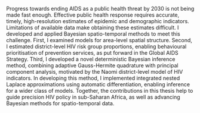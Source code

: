 Progress towards ending AIDS as a public health threat by 2030 is not being made fast enough.
Effective public health response requires accurate, timely, high-resolution estimates of epidemic and demographic indicators.
Limitations of available data make obtaining these estimates difficult.
I developed and applied Bayesian spatio-temporal methods to meet this challenge.
First, I examined models for area-level spatial structure.
<!-- , finding that... -->
Second, I estimated district-level HIV risk group proportions, enabling behavioural prioritisation of prevention services, as put forward in the Global AIDS Strategy.
Third, I developed a novel deterministic Bayesian inference method, combining adaptive Gauss-Hermite quadrature with principal component analysis, motivated by the Naomi district-level model of HIV indicators.
In developing this method, I implemented integrated nested Laplace approximations using automatic differentiation, enabling inference for a wider class of models.
Together, the contributions in this thesis help to guide precision HIV policy in sub-Saharan Africa, as well as advancing Bayesian methods for spatio-temporal data.
